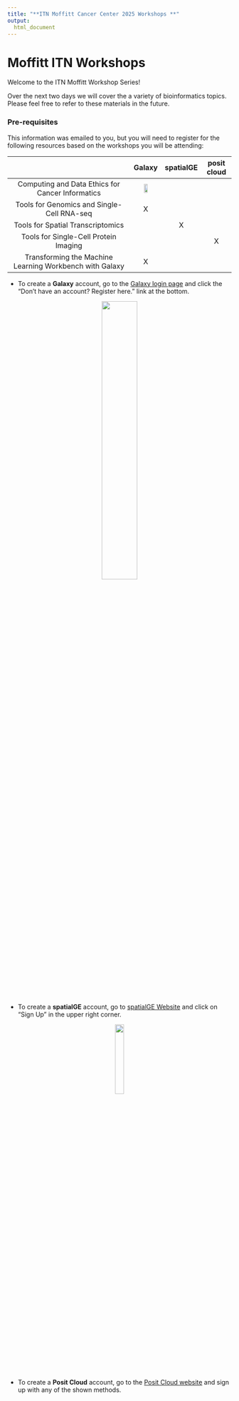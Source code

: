 ```yaml
---
title: "**ITN Moffitt Cancer Center 2025 Workshops **"
output:
  html_document
---
```


# Moffitt ITN Workshops

Welcome to the ITN Moffitt Workshop Series!

Over the next two days we will cover the a variety of bioinformatics topics. Please feel free to refer to these materials in the future. 


### **Pre-requisites**

This information was emailed to you, but you will need to register for the following resources based on the workshops you will be attending:

|                                                        | Galaxy | spatialGE | posit cloud |
|:------------------------------------------------------:|:------:|:---------:|:-----------:|
|Computing and Data Ethics for Cancer Informatics        | <img width="40%" src="resources/images/check.png">     |           |             |
|Tools for Genomics and Single-Cell RNA-seq              | X      |           |             |
|Tools for Spatial Transcriptomics                       |        | X         |             |
|Tools for Single-Cell Protein Imaging                   |        |           | X            |
|Transforming the Machine Learning Workbench with Galaxy | X      |            |            |


- To create a **Galaxy** account, go to the [Galaxy login page](https://usegalaxy.org/login/start?redirect=None) and click the "Don't have an account? Register here." link at the bottom.

<p align="center" >
    <img width="40%" src="resources/images/galaxy_login.png">
</p>


- To create a **spatialGE** account, go to [spatialGE Website](https://spatialge.moffitt.org) and click on "Sign Up" in the upper right corner.

<p align="center" >
    <img width="20%" src="resources/images/spatialge_login.png">
</p>

- To create a **Posit Cloud** account, go to the [Posit Cloud website](https://login.posit.cloud/register?redirect=https%3A%2F%2Fclient.login.posit.cloud%2Foauth%2Flogin%3Fshow_auth%3D0%26show_login%3D0) and sign up with any of the shown methods.
